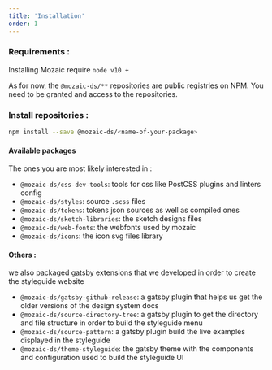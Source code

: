 ```yaml
---
title: 'Installation'
order: 1
---
```


### Requirements :

Installing Mozaic require `node v10 +`

As for now, the `@mozaic-ds/**` repositories are public registries on NPM.
You need to be granted and access to the repositories.

### Install repositories :

```bash
npm install --save @mozaic-ds/<name-of-your-package>
```

#### Available packages

The ones you are most likely interested in :

- `@mozaic-ds/css-dev-tools`: tools for css like PostCSS plugins and linters config
- `@mozaic-ds/styles`: source `.scss` files
- `@mozaic-ds/tokens`: tokens json sources as well as compiled ones
- `@mozaic-ds/sketch-libraries`: the sketch designs files
- `@mozaic-ds/web-fonts`: the webfonts used by mozaic
- `@mozaic-ds/icons`: the icon svg files library

#### Others :

we also packaged gatsby extensions that we developed in order to create the styleguide website

- `@mozaic-ds/gatsby-github-release`: a gatsby plugin that helps us get the older versions of the design system docs
- `@mozaic-ds/source-directory-tree`: a gatsby plugin to get the directory and file structure in order to build the styleguide menu
- `@mozaic-ds/source-pattern`: a gatsby plugin build the live examples displayed in the styleguide
- `@mozaic-ds/theme-styleguide`: the gatsby theme with the components and configuration used to build the styleguide UI
